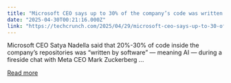 ```yaml
---
title: "Microsoft CEO says up to 30% of the company’s code was written by AI"
date: "2025-04-30T00:21:16.000Z"
link: "https://techcrunch.com/2025/04/29/microsoft-ceo-says-up-to-30-of-the-companys-code-was-written-by-ai/"
---
```


Microsoft CEO Satya Nadella said that 20%-30% of code inside the company&#8217;s repositories was &#8220;written by software&#8221; — meaning AI — during a fireside chat with Meta CEO Mark Zuckerberg ...

[Read more](https://techcrunch.com/2025/04/29/microsoft-ceo-says-up-to-30-of-the-companys-code-was-written-by-ai/)
